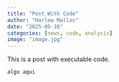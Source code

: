 ```yaml
---
title: "Post With Code"
author: "Harlow Malloc"
date: "2025-05-16"
categories: [news, code, analysis]
image: "image.jpg"
---
```


This is a post with executable code.

```
algo aqui
```
